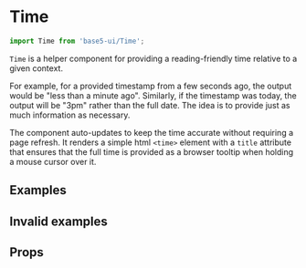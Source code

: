 

<Meta title="Components/Time" component={Time} />

# Time

```jsx
import Time from 'base5-ui/Time';
```

`Time` is a helper component for providing a reading-friendly time relative to a given context.

For example, for a provided timestamp from a few seconds ago, the output would be "less than a minute ago". Similarly, if the timestamp was today, the output will be "3pm" rather than the full date. The idea is to provide just as much information as necessary.

The component auto-updates to keep the time accurate without requiring a page refresh. It renders a simple html `<time>` element with a `title` attribute that ensures that the full time is provided as a browser tooltip when holding a mouse cursor over it.

## Examples

<Canvas>
	<Time dateTime="2019-08-29T11:59:45Z" systemTime="2019-08-29T12:00:00Z" />
</Canvas>

<Canvas>
	<Time dateTime="2019-08-29T11:57:00Z" systemTime="2019-08-29T12:00:00Z" />
</Canvas>

<Canvas>
	<Time dateTime="2019-08-29T11:30:00Z" systemTime="2019-08-29T12:00:00Z" />
</Canvas>

<Canvas>
	<Time dateTime="2019-08-28T11:30:00Z" systemTime="2019-08-29T12:00:00Z" />
</Canvas>

<Canvas>
	<Time dateTime="2019-08-24T13:30:00Z" systemTime="2019-08-29T12:00:00Z" />
</Canvas>

<Canvas>
	<Time dateTime="2019-01-24T13:30:00Z" systemTime="2019-08-29T12:00:00Z" />
</Canvas>

<Canvas>
	<Time dateTime="1981-05-12" />
</Canvas>

## Invalid examples

<Canvas>
	<Time dateTime="3017-13-32T25:61:00" />
</Canvas>

## Props

<ArgsTable of={Time} />
